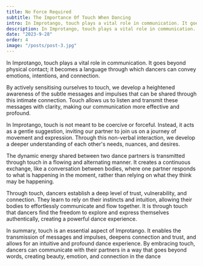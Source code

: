 ```yaml
---
title: No Force Required
subtitle: The Importance Of Touch When Dancing
intro: In Improtango, touch plays a vital role in communication. It goes beyond physical contact; it becomes a language through which dancers can convey emotions, intentions, and connection.
description: In Improtango, touch plays a vital role in communication. It goes beyond physical contact; it becomes a language through which dancers can convey emotions, intentions, and connection.
date: "2023-9-28"
order: 4
image: "/posts/post-3.jpg"
---
```


In Improtango, touch plays a vital role in communication. It goes beyond physical contact; it becomes a language through which dancers can convey emotions, intentions, and connection.

By actively sensitising ourselves to touch, we develop a heightened awareness of the subtle messages and impulses that can be shared through this intimate connection. Touch allows us to listen and transmit these messages with clarity, making our communication more effective and profound.

In Improtango, touch is not meant to be coercive or forceful. Instead, it acts as a gentle suggestion, inviting our partner to join us on a journey of movement and expression. Through this non-verbal interaction, we develop a deeper understanding of each other's needs, nuances, and desires.

The dynamic energy shared between two dance partners is transmitted through touch in a flowing and alternating manner. It creates a continuous exchange, like a conversation between bodies, where one partner responds to what is happening in the moment, rather than relying on what they think may be happening.

Through touch, dancers establish a deep level of trust, vulnerability, and connection. They learn to rely on their instincts and intuition, allowing their bodies to effortlessly communicate and flow together. It is through touch that dancers find the freedom to explore and express themselves authentically, creating a powerful dance experience.

In summary, touch is an essential aspect of Improtango. It enables the transmission of messages and impulses, deepens connection and trust, and allows for an intuitive and profound dance experience. By embracing touch, dancers can communicate with their partners in a way that goes beyond words, creating beauty, emotion, and connection in the dance